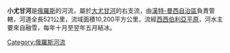 '''小尤甘河'''是[[俄羅斯|俄羅斯]]的河流，屬於[[大尤甘河|大尤甘河]]的右支流，由[[漢特-曼西自治區|漢特-曼西自治區]]負責管轄，河道全長521公里，流域面積10,200平方公里，流經[[西西伯利亞平原|西西伯利亞平原]]，河水主要來自融雪，每年十月至翌年五月結冰。

{{Russia-geo-stub}}
[[Category:俄羅斯河流|Category:俄羅斯河流]]